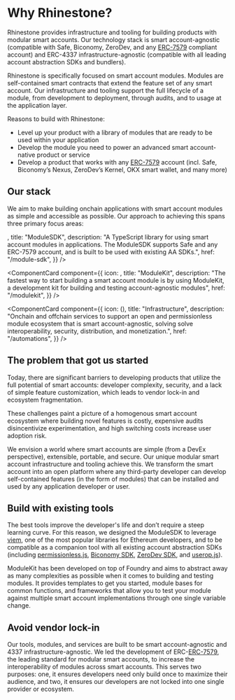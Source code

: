 
# Why Rhinestone?

Rhinestone provides infrastructure and tooling for building products with modular smart accounts. Our technology stack is smart account-agnostic (compatible with Safe, Biconomy, ZeroDev, and any [ERC-7579](https://erc7579.com) compliant account) and ERC-4337 infrastructure-agnostic (compatible with all leading account abstraction SDKs and bundlers).

Rhinestone is specifically focused on smart account modules. Modules are self-contained smart contracts that extend the feature set of any smart account. Our infrastructure and tooling support the full lifecycle of a module, from development to deployment, through audits, and to usage at the application layer.

Reasons to build with Rhinestone:

- Level up your product with a library of modules that are ready to be used within your application
- Develop the module you need to power an advanced smart account-native product or service
- Develop a product that works with any [ERC-7579](https://erc7579.com) account (incl. Safe, Biconomy’s Nexus, ZeroDev’s Kernel, OKX smart wallet, and many more)

## Our stack

We aim to make building onchain applications with smart account modules as simple and accessible as possible. Our approach to achieving this spans three primary focus areas:

<Cards className="gap-x-[15px]">
<ComponentCard
  component={{
    icon: <SDKIcon width={48} height={48} />,
    title: "ModuleSDK",
    description:
      "A TypeScript library for using smart account modules in applications. The ModuleSDK supports Safe and any ERC-7579 account, and is built to be used with existing AA SDKs.",
href: "/module-sdk",
}}
/>

<ComponentCard
  component={{
    icon: <ModuleKitIcon width={48} height={48} />,
    title: "ModuleKit",
    description:
      "The fastest way to start building a smart account module is by using ModuleKit, a development kit for building and testing account-agnostic modules",
    href: "/modulekit",
  }}
/>

<ComponentCard
  component={{
    icon: (<LogoIcon width={48} height={48}/>),
    title: "Infrastructure",
    description:
      "Onchain and offchain services to support an open and permissionless module ecosystem that is smart account-agnostic, solving solve interoperability, security, distribution, and monetization.",
      href: "/automations",
  }}
/>
</Cards>

## The problem that got us started

Today, there are significant barriers to developing products that utilize the full potential of smart accounts: developer complexity, security, and a lack of simple feature customization, which leads to vendor lock-in and ecosystem fragmentation.

These challenges paint a picture of a homogenous smart account ecosystem where building novel features is costly, expensive audits disincentivize experimentation, and high switching costs increase user adoption risk.

We envision a world where smart accounts are simple (from a DevEx perspective), extensible, portable, and secure. Our unique modular smart account infrastructure and tooling achieve this. We transform the smart account into an open platform where any third-party developer can develop self-contained features (in the form of modules) that can be installed and used by any application developer or user.

## Build with existing tools

The best tools improve the developer's life and don’t require a steep learning curve. For this reason, we designed the ModuleSDK to leverage [viem](https://viem.sh), one of the most popular libraries for Ethereum developers, and to be compatible as a companion tool with all existing account abstraction SDKs (including [permissionless.js](https://docs.pimlico.io/permissionless), [Biconomy SDK](https://docs.biconomy.io/quickstart), [ZeroDev SDK](https://docs.zerodev.app/), and [userop.js](https://docs.stackup.sh/docs/useropjs)).

ModuleKit has been developed on top of Foundry and aims to abstract away as many complexities as possible when it comes to building and testing modules. It provides templates to get you started, module bases for common functions, and frameworks that allow you to test your module against multiple smart account implementations through one single variable change.

## Avoid vendor lock-in

Our tools, modules, and services are built to be smart account-agnostic and 4337 infrastructure-agnostic. We led the development of ERC-[ERC-7579](https://erc7579.com), the leading standard for modular smart accounts, to increase the interoperability of modules across smart accounts. This serves two purposes: one, it ensures developers need only build once to maximize their audience, and two, it ensures our developers are not locked into one single provider or ecosystem.
